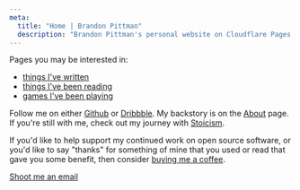```yaml
---
meta:
  title: "Home | Brandon Pittman"
  description: "Brandon Pittman's personal website on Cloudflare Pages."
---
```



Pages you may be interested in:

- [things I've written](/writing)
- [things I've been reading](/reading)
- [games I've been playing](/gaming)

Follow me on either [Github](https://github.com/brandonpittman) or
[Dribbble](https://dribbble.com/pittman). My backstory is on the
[About](/about) page. If you're still with me, check out my journey with
[Stoicism](/stoic).

If you'd like to help support my continued work on open source software, or
you'd like to say "thanks" for something of mine that you used or read that
gave you some benefit, then consider [buying me a
coffee](https://buymeacoffee.com/blp).

<div id="contact" className="flex gap-1 items-center mt-16">
  <MailIcon className="w-5 h-5 lg:w-6 lg:h-6 text-gray-400" />

  <a href="mailto:hey@blp.is" className="leading-none">Shoot me an email</a>
</div>
